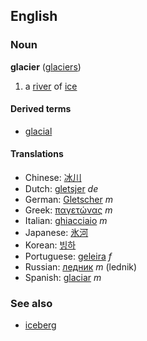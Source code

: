 ==English==
===Noun===
'''glacier''' ([[glaciers]])

# a [[river]] of [[ice]]

====Derived terms====
*[[glacial]]

====Translations====
*Chinese: [[冰川]]
*Dutch: [[gletsjer]] ''de''
*German: [[Gletscher]] ''m''
*Greek: [[παγετώνας]] ''m''
*Italian: [[ghiacciaio]] ''m''
*Japanese: [[氷河]]
*Korean: [[빙하]]
*Portuguese: [[geleira]] ''f''
*Russian: [[ледник]] ''m'' (lednik)
*Spanish: [[glaciar]] ''m''

===See also===
*[[iceberg]]